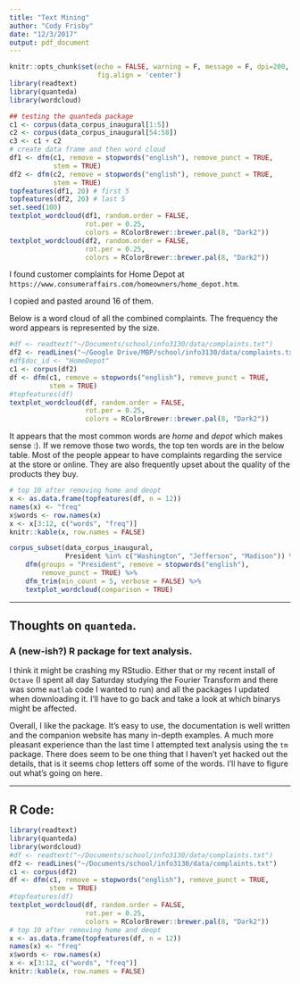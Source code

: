```yaml
---
title: "Text Mining"
author: "Cody Frisby"
date: "12/3/2017"
output: pdf_document
---
```


```r
knitr::opts_chunk$set(echo = FALSE, warning = F, message = F, dpi=200,
                      fig.align = 'center')
library(readtext)
library(quanteda)
library(wordcloud)
```


```r
## testing the quanteda package
c1 <- corpus(data_corpus_inaugural[1:5])
c2 <- corpus(data_corpus_inaugural[54:58])
c3 <- c1 + c2
# create data frame and then word cloud
df1 <- dfm(c1, remove = stopwords("english"), remove_punct = TRUE,
           stem = TRUE)
df2 <- dfm(c2, remove = stopwords("english"), remove_punct = TRUE,
           stem = TRUE)
topfeatures(df1, 20) # first 5
topfeatures(df2, 20) # last 5
set.seed(100)
textplot_wordcloud(df1, random.order = FALSE,
                   rot.per = 0.25,
                   colors = RColorBrewer::brewer.pal(8, "Dark2"))
textplot_wordcloud(df2, random.order = FALSE,
                   rot.per = 0.25,
                   colors = RColorBrewer::brewer.pal(8, "Dark2"))
```


I found customer complaints for Home Depot at 
`https://www.consumeraffairs.com/homeowners/home_depot.htm`.  

I copied and pasted around 16 of them.  

Below is a word cloud of all the combined complaints.  The frequency the word appears is represented by the size.  

```r
#df <- readtext("~/Documents/school/info3130/data/complaints.txt")
df2 <- readLines("~/Google Drive/MBP/school/info3130/data/complaints.txt")
#df$doc_id <- "HomeDepot"
c1 <- corpus(df2)
df <- dfm(c1, remove = stopwords("english"), remove_punct = TRUE,
          stem = TRUE)
#topfeatures(df)
textplot_wordcloud(df, random.order = FALSE,
                   rot.per = 0.25,
                   colors = RColorBrewer::brewer.pal(8, "Dark2"))
```


It appears that the most common words are *home* and *depot* which makes sense :).  If we remove those two words, the top ten words are in the below table.  Most of the people appear to have complaints regarding the service at the store or online.  They are also frequently upset about the quality of the products they buy.  

```r
# top 10 after removing home and deopt
x <- as.data.frame(topfeatures(df, n = 12))
names(x) <- "freq"
x$words <- row.names(x)
x <- x[3:12, c("words", "freq")]
knitr::kable(x, row.names = FALSE)
```



```r
corpus_subset(data_corpus_inaugural, 
              President %in% c("Washington", "Jefferson", "Madison")) %>%
    dfm(groups = "President", remove = stopwords("english"), 
        remove_punct = TRUE) %>%
    dfm_trim(min_count = 5, verbose = FALSE) %>%
    textplot_wordcloud(comparison = TRUE)
```


----------------

## Thoughts on `quanteda`.  

### A (new-ish?) R package for text analysis.  

I think it might be crashing my RStudio.  Either that or my recent install of `Octave` (I spent all day Saturday studying the Fourier Transform and there was some `matlab` code I wanted to run) and all the packages I updated when downloading it.  I'll have to go back and take a look at which binarys might be affected. 

Overall, I like the package.  It's easy to use, the documentation is well written and the companion website has many in-depth examples.  A much more pleasant experience than the last time I attempted text analysis using the `tm` package.  There does seem to be one thing that I haven't yet hacked out the details, that is it seems chop letters off some of the words.  I'll have to figure out what's going on here.  

-------------------

## R Code:

```r
library(readtext)
library(quanteda)
library(wordcloud)
#df <- readtext("~/Documents/school/info3130/data/complaints.txt")
df2 <- readLines("~/Documents/school/info3130/data/complaints.txt")
c1 <- corpus(df2)
df <- dfm(c1, remove = stopwords("english"), remove_punct = TRUE,
          stem = TRUE)
#topfeatures(df)
textplot_wordcloud(df, random.order = FALSE,
                   rot.per = 0.25,
                   colors = RColorBrewer::brewer.pal(8, "Dark2"))
# top 10 after removing home and deopt
x <- as.data.frame(topfeatures(df, n = 12))
names(x) <- "freq"
x$words <- row.names(x)
x <- x[3:12, c("words", "freq")]
knitr::kable(x, row.names = FALSE)
```

